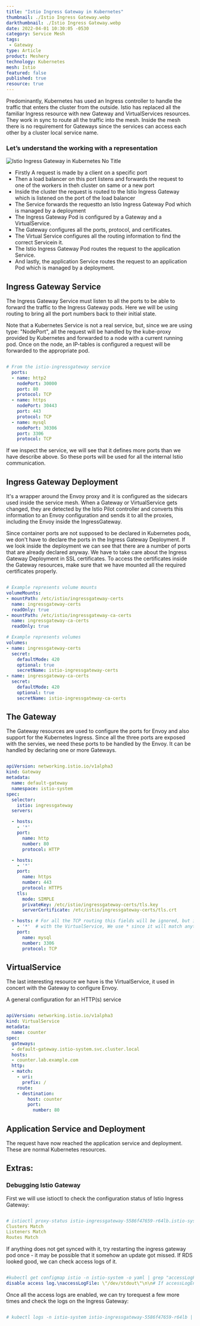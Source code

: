 ---
title: "Istio Ingress Gateway in Kubernetes"
thumbnail: ./Istio Ingress Gateway.webp
darkthumbnail: ./Istio Ingress Gateway.webp
date: 2022-04-01 10:30:05 -0530
category: Service Mesh
tags:
 - Gateway
type: Article
product: Meshery
technology: Kubernetes
mesh: Istio
featured: false
published: true
resource: true
---





<ResourcesWrapper>

<p>
    Predominantly, Kubernetes has used an Ingress controller to handle the traffic that enters the cluster from the outside. 
    Istio has replaced all the familiar Ingress resource with new Gateway and VirtualServices resources.
    They work in sync to route all the traffic into the mesh.
    Inside the mesh there is no requirement for Gateways since the services can access each other by a cluster local service name.
</p>
<h3>Let’s understand the working with a representation</h3>
<p>
    <img src={Rep} align="center" alt="Istio Ingress Gateway in Kubernetes No Title" />
</p>
<p>
<ul>
<li>Firstly A request is made by a client on a specific port</li>
<li>Then a load balancer on this port listens and forwards the request to one of the workers in theh cluster on same or a new port</li>
<li>Inside the cluster the request is routed to the Istio Ingress Gateway which is listened on the port of the load balancer</li>
<li>The Service forwards the requestto an Istio Ingress Gateway Pod which is managed by a deployment</li>
<li>The Ingress Gateway Pod is configured by a Gateway and a VirtualService.</li>
<li>The Gateway configures all the ports, protocol, and certificates.</li>
<li>The Virtual Service configures all the routing information to find the correct Servicein it.</li>
<li>The Istio Ingress Gateway Pod routes the request to the application Service.</li>
<li>And lastly, the application Service routes the request to an application Pod which is managed by a deployment.</li>
</ul>
</p>
<ul>
</ul>

<h2>
   Ingress Gateway Service
</h2>

<p>
    The Ingress Gateway Service must listen to all the ports to be able to forward the traffic to the Ingress Gateway pods. 
    Here we will be using routing to bring all the port numbers back to their initial state.
</p>

<p>
    Note that a Kubernetes Service is not a real service, but, since we are using type: 
    "NodePort", all the request will be handled by the kube-proxy provided by Kubernetes and forwarded to a node with a current running pod. 
    Once on the node, an IP-tables is configured a request will be forwarded to the appropriate pod.
</p>

```yaml

# From the istio-ingressgateway service
  ports:
  - name: http2
    nodePort: 30000
    port: 80
    protocol: TCP
  - name: https
    nodePort: 30443
    port: 443
    protocol: TCP
  - name: mysql
    nodePort: 30306
    port: 3306
    protocol: TCP
```
<p>
    If we inspect the service, we will see that it defines more ports than we have describe above.
    So these ports will be used for all the internal Istio communication.
</p>

<h2>
    Ingress Gateway Deployment
</h2>

<p> 
It's a wrapper around the Envoy proxy and it is configured as the sidecars used inside the service mesh. 
When a Gateway or VirtualService gets changed,
they are detected by the Istio Pilot controller and converts this information to an Envoy configuration and sends it to all the proxies, including the Envoy inside the IngressGateway.
</p>

<p>
    Since container ports are not supposed to be declared in Kubernetes pods, we don't have to declare the ports in the Ingress Gateway Deployment.
    If we look inside the deployment we can see that there are a number of ports that are already declared anyway.
    We have to take care about the Ingress Gateway Deployment in SSL certificates. 
    To access the certificates inside the Gateway resources, make sure that we have mounted all the required certificates properly.
</p>

```yaml

# Example represents volume mounts
volumeMounts:
- mountPath: /etc/istio/ingressgateway-certs
  name: ingressgateway-certs
  readOnly: true
- mountPath: /etc/istio/ingressgateway-ca-certs
  name: ingressgateway-ca-certs
  readOnly: true

# Example represents volumes
volumes:
- name: ingressgateway-certs
  secret:
    defaultMode: 420
    optional: true
    secretName: istio-ingressgateway-certs
- name: ingressgateway-ca-certs
  secret:
    defaultMode: 420
    optional: true
    secretName: istio-ingressgateway-ca-certs
```

<h2>The Gateway</h2>

<p>
    The Gateway resources are used to configure the ports for Envoy and also support for the Kubernetes Ingress. 
    Since all the three ports are exposed with the servies, we need these ports to be handled by the Envoy. 
    It can be handled by declaring one or more Gateways.
</p>

```yaml

apiVersion: networking.istio.io/v1alpha3
kind: Gateway
metadata:
  name: default-gateway
  namespace: istio-system
spec:
  selector:
    istio: ingressgateway
  servers:

  - hosts:
    - '*'
    port:
      name: http
      number: 80
      protocol: HTTP

  - hosts:
    - '*'
    port:
      name: https
      number: 443
      protocol: HTTPS
    tls:
      mode: SIMPLE
      privateKey: /etc/istio/ingressgateway-certs/tls.key
      serverCertificate: /etc/istio/ingressgateway-certs/tls.crt

  - hosts: # For all the TCP routing this fields will be ignored, but it will be matched
    - '*'  # with the VirtualService, We use * since it will match anything.
    port:
      name: mysql
      number: 3306
      protocol: TCP
```

<h2>VirtualService</h2>
<p>
    The last interesting resource we have is the VirtualService, it used in concert with the Gateway to configure Envoy. 
</p>
<p>
    A general configuration for an HTTP(s) service
</p>

```yaml

apiVersion: networking.istio.io/v1alpha3
kind: VirtualService
metadata:
  name: counter
spec:
  gateways:
  - default-gateway.istio-system.svc.cluster.local
  hosts:
  - counter.lab.example.com
  http:
  - match:
    - uri:
      prefix: /
    route:
    - destination:
        host: counter
        port:
          number: 80

```
<h2>Application Service and Deployment</h2>
<p>
    The request have now reached the application service and deployment. These are normal Kubernetes resources.
</p>

<h2>Extras:</h2>

<h3>Debugging Istio Gateway</h3>
<p>
     First we will use istioctl to check the configuration status of Istio Ingress Gateway:
</p>

```yaml

# istioctl proxy-status istio-ingressgateway-5586f47659-r64lb.istio-system
Clusters Match
Listeners Match
Routes Match

```
<p>
    If anything does not get synced with it, try restarting the ingress gateway pod once - it may be possible that it somehow an update got missed.
    If RDS looked good, we can check access logs of it. 
</p>

```yaml

#kubectl get configmap istio -n istio-system -o yaml | grep "accessLogFile: "
disable access log.\naccessLogFile: \"/dev/stdout\"\n\n# If accessLogEncoding

```
<p>
    Once all the access logs are enabled, we can try torequest a few more times and check the logs on the Ingress Gateway:
</p>

```yaml

# kubectl logs -n istio-system istio-ingressgateway-5586f47659-r64lb | grep -v deprecated

```

</ResourcesWrapper>